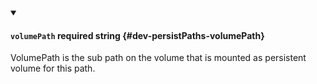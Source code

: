 
<details className="config-field" data-expandable="false" open>
<summary>

#### `volumePath` <span className="config-field-required" data-required="false">required</span> <span className="config-field-type">string</span> <span className="config-field-default"></span> <span className="config-field-enum"></span> {#dev-persistPaths-volumePath}

VolumePath is the sub path on the volume that is mounted as persistent volume for this path.

</summary>



</details>
